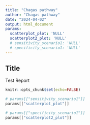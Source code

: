 ```yaml
---
title: "Chagas pathway"
author: "Chagas pathway"
date: "2024-04-02"
output: html_document
params:
  scatterplot_plot: 'NULL'
  scatterplot2_plot: 'NULL'
  # sensitivity_scenario1: 'NULL'
  # specificity_scenario1: 'NULL'
---
```


## Title

Test Report
```r
knitr::opts_chunk$set(echo=FALSE)
```


```r
# params[["sensitivity_scenario1"]]
params[["scatterplot_plot"]]
```

```r
# params[["specificity_scenario1"]]
params[["scatterplot2_plot"]]
```
